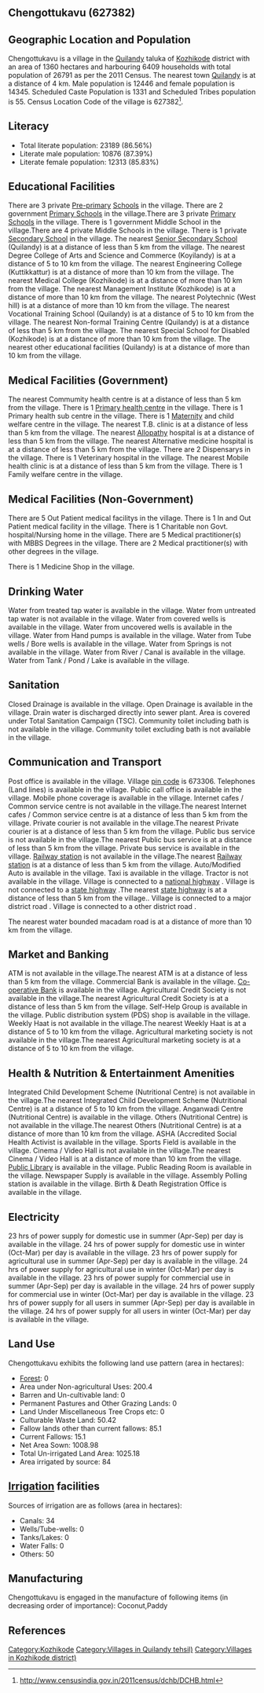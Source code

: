 {{Infobox settlement
| name=Chengottukavu
| native_name=
| native_name_lang=
| other_name=
| nickname=
| settlement_type=Village
| image_skyline=
| image_alt=
| image_caption=
| pushpin_map=India Kerala
| pushpin_label_position=right
| pushpin_map_alt=
| pushpin_map_caption=Location in Kerala, India
| latd=
| latm=
| lats=
| latNS=
| longd=
| longm=
| longs=
| longEW=
| coordinates_display=inline,title
| subdivision_type=Country
| subdivision_name={{flag|India}}
| subdivision_type1=[[States and territories of India|State]]
| subdivision_name1=Kerala 
| subdivision_type2=[[List of districts of India|District]]
| subdivision_name2=Kozhikode
| subdivision_type3=Tahsil
| subdivision_name3=Quilandy
| website=
| established_title=<!-- Established -->
| established_date=
| founder=
| named_for=
| government_type=
| governing_body=
| unit_pref=Metric=
| area_footnotes=
| area_rank=
| area_total_km2=13.60
| elevation_footnotes=
| elevation_m=
| population_total=26791
| population_as_of=2011
| population_rank=
| population_density_km2=1969
| population_demonym=
| population_footnotes=
| demographics_type1=Languages
| demographics1_title1=Official
| demographics1_info1=[[Malayalam language|Malayalam]]
| timezone1=[[Indian Standard Time|IST]]
| utc_offset1==+5:30
| postal_code_type=[[Postal Index Number|PIN]]
| postal_code=673306
| area_code_type=Telephone code
| area_code=
| registration_plate=
| blank1_name_sec1=Nearest city
| blank1_info_sec1=[[Quilandy]]
| blank2_name_sec1=[[Human sex ratio|Sex ratio]]
| blank2_info_sec1=1152 [[male|♂]]/[[female|♀]]
| blank3_name_sec1=Literacy
| blank3_info_sec1=86.56%
| blank1_name_sec2=[[2011 Census of India|2011 census]] code
| blank1_info_sec2=627382
| footnotes=
}}

== Chengottukavu (627382) ==

== Geographic Location and Population ==

Chengottukavu is a village in the [[Quilandy]] taluka of [[Kozhikode]] district with an area of 1360 hectares and harbouring 6409 households with total population of 26791 as per the 2011 Census. The nearest town [[Quilandy]] is at a distance of 4 km. Male population is 12446 and female population is 14345. Scheduled Caste Population is 1331 and Scheduled Tribes population is 55. Census Location Code of the village is 627382<ref>http://www.censusindia.gov.in/2011census/dchb/DCHB.html</ref>.


== Literacy ==  
* Total literate population: 23189 (86.56%)
* Literate male population: 10876 (87.39%)
* Literate female population: 12313 (85.83%)


== Educational Facilities ==  
There are 3 private [[Pre-primary]] [[School]]s in the village.
There are 2 government [[Primary School]]s in the village.There are 3 private [[Primary School]]s in the village.
There is 1 government Middle School in the village.There are 4 private Middle Schools in the village.
There is 1 private [[Secondary School]] in the village.
The nearest [[Senior Secondary School]] (Quilandy) is at a distance of less than 5 km from the village.
The nearest Degree College of Arts and Science and Commerce (Koyilandy) is at a distance of 5 to 10 km from the village.
The nearest Engineering College (Kuttikkattur) is at a distance of more than 10 km from the village.
The nearest Medical College (Kozhikode) is at a distance of more than 10 km from the village.
The nearest Management Institute (Kozhikode) is at a distance of more than 10 km from the village.
The nearest Polytechnic (West hill) is at a distance of more than 10 km from the village.
The nearest Vocational Training School (Quilandy) is at a distance of 5 to 10 km from the village.
The nearest Non-formal Training Centre (Quilandy) is at a distance of less than 5 km from the village.
The nearest Special School for Disabled (Kozhikode) is at a distance of more than 10 km from the village.
The nearest other educational facilities (Quilandy) is at a distance of more than 10 km from the village.


== Medical Facilities (Government) ==
The nearest Commumity health centre is at a distance of less than 5 km from the village.
There is 1 [[Primary health centre]] in the village.
There is 1 Primary health sub centre in the village.
There is 1 [[Maternity]] and child welfare centre in the village.
The nearest T.B. clinic is at a distance of less than 5 km from the village.
The nearest [[Allopathy]] hospital is at a distance of less than 5 km from the village.
The nearest Alternative medicine hospital is at a distance of less than 5 km from the village.
There are 2 Dispensarys in the village.
There is 1 Veterinary hospital in the village.
The nearest Mobile health clinic is at a distance of less than 5 km from the village.
There is 1 Family welfare centre in the village.


== Medical Facilities (Non-Government) ==
There are 5 Out Patient medical facilitys in the village.
There is 1 In and Out Patient medical facility in the village.
There is 1 Charitable non Govt. hospital/Nursing home in the village.
There are 5 Medical practitioner(s) with MBBS Degrees in the village.
There are 2 Medical practitioner(s) with other degrees in the village.


There is 1 Medicine Shop in the village.



== Drinking Water ==
Water from treated tap water is available in the village.
Water from untreated tap water is not available in the village.
Water from covered wells is available in the village.
Water from uncovered wells is available in the village.
Water from Hand pumps is available in the village.
Water from Tube wells / Bore wells is available in the village.
Water from Springs is not available in the village.
Water from River / Canal is available in the village.
Water from Tank / Pond / Lake is available in the village.


== Sanitation ==
Closed Drainage is available in the village.
Open Drainage is available in the village.
Drain water is discharged directly into sewer plant.
Area is covered under Total Sanitation Campaign (TSC).
Community toilet including bath is not available in the village.
Community toilet excluding bath is not available in the village.


== Communication and Transport ==
Post office is available in the village.
Village [[pin code]] is 673306.
Telephones (Land lines) is available in the village.
Public call office is available in the village.
Mobile phone coverage is available in the village.
Internet cafes / Common service centre is not available in the village.The nearest Internet cafes / Common service centre is at a distance of less than 5 km from the village.
Private courier is not available in the village.The nearest Private courier is at a distance of less than 5 km from the village.
Public bus service is not available in the village.The nearest Public bus service is at a distance of less than 5 km from the village.
Private bus service is available in the village.
[[Railway station]] is not available in the village.The nearest [[Railway station]] is at a distance of less than 5 km from the village.
Auto/Modified Auto is available in the village.
Taxi is available in the village.
Tractor is not available in the village.
Village is connected to a [[national highway]]  .
Village is not connected to a [[state highway]] .The nearest [[state highway]] is at a distance of less than 5 km from the village..
Village is connected to a major district road    .
Village is connected to a other district road  .


The nearest water bounded macadam road is at a distance of more than 10 km from the village.




== Market and Banking ==
ATM is not available in the village.The nearest ATM is at a distance of less than 5 km from the village.
Commercial Bank is available in the village.
[[Co-operative Bank]] is available in the village.
Agricultural Credit Society is not available in the village.The nearest Agricultural Credit Society is at a distance of less than 5 km from the village.
Self-Help Group is available in the village.
Public distribution system (PDS) shop is available in the village.
Weekly Haat is not available in the village.The nearest Weekly Haat is at a distance of 5 to 10 km from the village.
Agricultural marketing society is not available in the village.The nearest Agricultural marketing society is at a distance of 5 to 10 km from the village.


== Health & Nutrition & Entertainment Amenities ==
Integrated Child Development Scheme (Nutritional Centre) is not available in the village.The nearest Integrated Child Development Scheme (Nutritional Centre) is at a distance of 5 to 10 km from the village.
Anganwadi Centre (Nutritional Centre) is available in the village.
Others (Nutritional Centre) is not available in the village.The nearest Others (Nutritional Centre) is at a distance of more than 10 km from the village.
ASHA (Accredited Social Health Activist is available in the village.
Sports Field is available in the village.
Cinema / Video Hall is not available in the village.The nearest Cinema / Video Hall is at a distance of more than 10 km from the village.
[[Public Library]] is available in the village.
Public Reading Room is available in the village.
Newspaper Supply is available in the village.
Assembly Polling station is available in the village.
Birth & Death Registration Office is available in the village.


== Electricity ==
23 hrs of power supply for domestic use in summer (Apr-Sep) per day is available in the village.
24 hrs of power supply for domestic use in winter (Oct-Mar) per day is available in the village.
23 hrs of power supply for agricultural use in summer (Apr-Sep) per day is available in the village.
24 hrs of power supply for agricultural use in winter (Oct-Mar) per day is available in the village.
23 hrs of power supply for commercial use in summer (Apr-Sep) per day is available in the village.
24 hrs of power supply for commercial use in winter (Oct-Mar) per day is available in the village.
23 hrs of power supply for all users in summer (Apr-Sep) per day is available in the village.
24 hrs of power supply for all users in winter (Oct-Mar) per day is available in the village.


== Land Use ==
Chengottukavu exhibits the following land use pattern (area in hectares):
* [[Forest]]: 0
* Area under Non-agricultural Uses: 200.4
* Barren and Un-cultivable land: 0
* Permanent Pastures and Other Grazing Lands: 0
* Land Under Miscellaneous Tree Crops etc: 0
* Culturable Waste Land: 50.42
* Fallow lands other than current fallows: 85.1
* Current Fallows: 15.1
* Net Area Sown: 1008.98
* Total Un-irrigated Land Area: 1025.18
* Area irrigated by source: 84


== [[Irrigation]] facilities ==
Sources of irrigation are as follows (area in hectares):
* Canals: 34
* Wells/Tube-wells: 0
* Tanks/Lakes: 0
* Water Falls: 0
* Others: 50


== Manufacturing ==
Chengottukavu is engaged in the manufacture of following items (in decreasing order of importance): Coconut,Paddy


[[Category:Kozhikode]]
[[Category:Villages in Quilandy tehsil)]]
[[Category:Villages in Kozhikode district)]]


== References ==
{{Reflist}}


